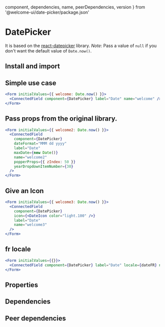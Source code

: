
  component,
  dependencies,
  name,
  peerDependencies,
  version
} from '@welcome-ui/date-picker/package.json'

# DatePicker

<tagversion version={version} name={name} />

It is based on the [react-datepicker](https://github.com/Hacker0x01/react-datepicker) library. _Note_: Pass a value of `null` if you don't want the default value of `Date.now()`.

## Install and import

<usage component={component} name={name} peerDependencies={peerDependencies} />

## Simple use case

```jsx
<Form initialValues={{ welcome: Date.now() }}>
  <ConnectedField component={DatePicker} label="Date" name="welcome" />
</Form>
```

## Pass props from the original library.

```jsx
<Form initialValues={{ welcome2: Date.now() }}>
  <ConnectedField
    component={DatePicker}
    dateFormat="MMM dd yyyy"
    label="Date"
    maxDate={new Date()}
    name="welcome2"
    popperProps={{ zIndex: 50 }}
    yearDropdownItemNumber={30}
  />
</Form>
```

## Give an Icon

```jsx
<Form initialValues={{ welcome3: Date.now() }}>
  <ConnectedField
    component={DatePicker}
    icon={<DateIcon color="light.100" />}
    label="Date"
    name="welcome3"
  />
</Form>
```

## fr locale

```jsx
<Form initialValues={{}}>
  <ConnectedField component={DatePicker} label="Date" locale={dateFR} name="welcome4" />
</Form>
```

## Properties

<props propTypes={props.propTypes.DatePicker} />

## Dependencies

<dependencies dependencies={dependencies} />

## Peer dependencies

<dependencies dependencies={peerDependencies} />
